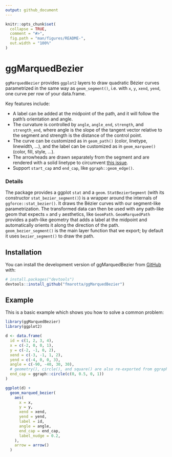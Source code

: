```yaml
---
output: github_document
---
```


<!-- README.md is generated from README.Rmd. Please edit that file -->

```r
knitr::opts_chunk$set(
  collapse = TRUE,
  comment = "#>",
  fig.path = "man/figures/README-",
  out.width = "100%"
)
```

# ggMarquedBezier

<!-- badges: start -->
<!-- badges: end -->

`ggMarquedBezier` provides `ggplot2` layers to draw quadratic Bézier curves parametrized in the same way as `geom_segment()`, i.e. with `x`, `y`, `xend`, `yend`, one curve per row of your data.frame.

Key features include:

* A label can be added at the midpoint of the path, and it will follow the path's orientation and angle.
* The curvature is controlled by `angle`, `angle_end`, `strength`, and `strength_end`, where angle is the slope of the tangent vector relative to the segment and strength is the distance of the control point.
* The curve can be customized as in `geom_path()` (color, linetype, linewidth, ...), and the label can be customized as in `geom_marquee()` (color, fill, style, ...).
* The arrowheads are drawn separately from the segment and are rendered with a solid linetype to circumvent [this issue](https://github.com/tidyverse/ggplot2/issues/2442).
* Support `start_cap` and `end_cap`, like `ggraph::geom_edge()`.

### Details

The package provides a ggplot `stat` and a `geom`.
`StatBezierSegment` (with its constructor `stat_bezier_segment()`) is a wrapper around the internals of `ggforce::stat_bezier()`.
It draws the Bézier curves with our segment-like parametrization.
The transformed data can then be used with any path-like geom that expects `x` and `y` aesthetics, like `GeomPath`.
`GeomMarquedPath` provides a path-like geometry that adds a label at the midpoint and automatically orients it along the direction of the path.
`geom_bezier_segment()` is the main layer function that we export; by default it uses `bezier_segment()` to draw the path.

## Installation

You can install the development version of ggMarquedBezier from [GitHub](https://github.com/) with:

``` r
# install.packages("devtools")
devtools::install_github("fmarotta/ggMarquedBezier")
```

## Example

This is a basic example which shows you how to solve a common problem:

```r
library(ggMarquedBezier)
library(ggplot2)

d <- data.frame(
  id = c(1, 2, 3, 4),
  x = c(-2, 0, 0, 1),
  y = c(-2, -1, 0, 2),
  xend = c(-3, -1, 1, 2),
  yend = c(-4, 0, 0, 3),
  angle = c(-90, -40, 30, 30),
  # geometry(), circle(), and square() are also re-exported from ggraph for convenience
  end_cap = ggraph::circle(c(0, 0.5, 0, 1))
)

ggplot(d) +
  geom_marqued_bezier(
    aes(
      x = x,
      y = y,
      xend = xend,
      yend = yend,
      label = id,
      angle = angle,
      end_cap = end_cap,
      label_nudge = 0.2,
    ),
    arrow = arrow()
  )

```
